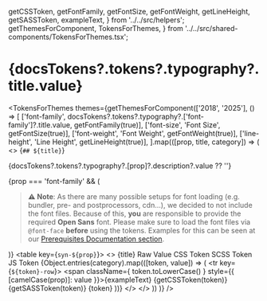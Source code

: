   getCSSToken,
  getFontFamily,
  getFontSize,
  getFontWeight,
  getLineHeight,
  getSASSToken,
  exampleText,
} from '../../src/helpers';
  getThemesForComponent,
  TokensForThemes,
} from '../../src/shared-components/TokensForThemes.tsx';

<Meta title="Tokens/Typography" />

# {docsTokens?.tokens?.typography?.title.value}

<MultiLineDescription value={docsTokens?.tokens?.typography?.description?.value} />

<TokensForThemes
  themes={getThemesForComponent(['2018', '2025'], () => [
      ['font-family', docsTokens?.tokens?.typography?.['font-family']?.title.value, getFontFamily(true)],
      ['font-size', 'Font Size', getFontSize(true)],
      ['font-weight', 'Font Weight', getFontWeight(true)],
      ['line-height', 'Line Height', getLineHeight(true)],
    ].map(([prop, title, category]) => (
      <>
        <Markdown>{`## ${title}`}</Markdown>
        <p>
          {docsTokens?.tokens?.typography?.[prop]?.description?.value ?? ''}
        </p>
        {prop === 'font-family' && (
          <blockquote>
            <strong>⚠️ Note</strong>:
            As there are many possible setups for font loading (e.g. bundler, pre- and postprocessors, cdn...), we decided to not include the font files.
            Because of this, <strong>you</strong> are responsible to provide the required <strong>Open Sans</strong> font.
            Please make sure to load the font files via <code>@font-face</code> <strong>before</strong> using the tokens.
            Examples for this can be seen at our <a href="?path=/docs/prerequisites--docs">Prerequisites Documentation section</a>.
          </blockquote>
        )}
        <table key={`syn-${prop}`}>
          <tbody>
            <>
              <tr>
                <th>{title}</th>
                <th>Raw Value</th>
                <th>CSS Token</th>
                <th>SCSS Token</th>
                <th>JS Token</th>
              </tr>
              {Object.entries(category).map(([token, value]) => (
                <tr key={`${token}-row`}>
                  <td className={prop}>
                    <span className={ token.toLowerCase() } style={{ [camelCase(prop)]: value }}>{exampleText}</span>
                  </td>
                  <td>
                    <CopyRawCssPropValue value={token.toLowerCase()} cssProperty={prop} />
                  </td>
                  <td>
                    <CopyToClipBoard value={getCSSToken(token)}>
                      {getCSSToken(token)}
                    </CopyToClipBoard>
                  </td>
                  <td>
                    <CopyToClipBoard value={getSASSToken(token)}>
                      {getSASSToken(token)}
                    </CopyToClipBoard>
                  </td>
                  <td>
                    <CopyToClipBoard value={token}>
                      {token}
                    </CopyToClipBoard>
                  </td>
                </tr>
              ))}
            </>
          </tbody>
        </table>
      </>
    ))
  )}
/>

<style>{`
  .line-height {
    width: 200px;
  }
`}</style>

